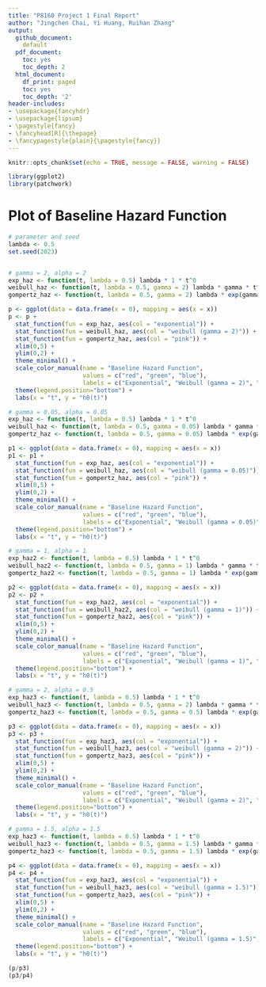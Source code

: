 ```yaml
---
title: "P8160 Project 1 Final Report" 
author: "Jingchen Chai, Yi Huang, Ruihan Zhang"
output:
  github_document:
    default
  pdf_document:
    toc: yes
    toc_depth: 2
  html_document:
    df_print: paged
    toc: yes
    toc_depth: '2'
header-includes:
- \usepackage{fancyhdr}
- \usepackage{lipsum}
- \pagestyle{fancy}
- \fancyhead[R]{\thepage}
- \fancypagestyle{plain}{\pagestyle{fancy}}
--- 
```


```r
knitr::opts_chunk$set(echo = TRUE, message = FALSE, warning = FALSE)
```

```r
library(ggplot2)
library(patchwork)
```


# Plot of Baseline Hazard Function

```r
# parameter and seed
lambda <- 0.5
set.seed(2023)


# gamma = 2, alpha = 2
exp_haz <- function(t, lambda = 0.5) lambda * 1 * t^0
weibull_haz <- function(t, lambda = 0.5, gamma = 2) lambda * gamma * t^(gamma - 1)
gompertz_haz <- function(t, lambda = 0.5, gamma = 2) lambda * exp(gamma* t)

p <- ggplot(data = data.frame(x = 0), mapping = aes(x = x))
p <- p + 
  stat_function(fun = exp_haz, aes(col = "exponential")) + 
  stat_function(fun = weibull_haz, aes(col = "weibull (gamma = 2)")) + 
  stat_function(fun = gompertz_haz, aes(col = "pink")) + 
  xlim(0,5) + 
  ylim(0,2) + 
  theme_minimal() + 
  scale_color_manual(name = "Baseline Hazard Function", 
                     values = c("red", "green", "blue"), 
                     labels = c("Exponential", "Weibull (gamma = 2)", "Gompertz(alpha = 2)" )) + 
  theme(legend.position="bottom") + 
  labs(x = "t", y = "h0(t)")

# gamma = 0.05, alpha = 0.05
exp_haz <- function(t, lambda = 0.5) lambda * 1 * t^0
weibull_haz <- function(t, lambda = 0.5, gamma = 0.05) lambda * gamma * t^(gamma - 1)
gompertz_haz <- function(t, lambda = 0.5, gamma = 0.05) lambda * exp(gamma* t)

p1 <- ggplot(data = data.frame(x = 0), mapping = aes(x = x))
p1 <- p1 + 
  stat_function(fun = exp_haz, aes(col = "exponential")) + 
  stat_function(fun = weibull_haz, aes(col = "weibull (gamma = 0.05)")) + 
  stat_function(fun = gompertz_haz, aes(col = "pink")) + 
  xlim(0,5) + 
  ylim(0,2) + 
  theme_minimal() + 
  scale_color_manual(name = "Baseline Hazard Function", 
                     values = c("red", "green", "blue"), 
                     labels = c("Exponential", "Weibull (gamma = 0.05)", "Gompertz(alpha = 0.05)" )) + 
  theme(legend.position="bottom") + 
  labs(x = "t", y = "h0(t)")

# gamma = 1, alpha = 1
exp_haz2 <- function(t, lambda = 0.5) lambda * 1 * t^0
weibull_haz2 <- function(t, lambda = 0.5, gamma = 1) lambda * gamma * t^(gamma - 1)
gompertz_haz2 <- function(t, lambda = 0.5, gamma = 1) lambda * exp(gamma* t)

p2 <- ggplot(data = data.frame(x = 0), mapping = aes(x = x))
p2 <- p2 + 
  stat_function(fun = exp_haz2, aes(col = "exponential")) + 
  stat_function(fun = weibull_haz2, aes(col = "weibull (gamma = 1)")) + 
  stat_function(fun = gompertz_haz2, aes(col = "pink")) + 
  xlim(0,5) + 
  ylim(0,2) + 
  theme_minimal() + 
  scale_color_manual(name = "Baseline Hazard Function", 
                     values = c("red", "green", "blue"), 
                     labels = c("Exponential", "Weibull (gamma = 1)", "Gompertz(alpha = 1)" )) + 
  theme(legend.position="bottom") + 
  labs(x = "t", y = "h0(t)")

# gamma = 2, alpha = 0.5
exp_haz3 <- function(t, lambda = 0.5) lambda * 1 * t^0
weibull_haz3 <- function(t, lambda = 0.5, gamma = 2) lambda * gamma * t^(gamma - 1)
gompertz_haz3 <- function(t, lambda = 0.5, gamma = 0.5) lambda * exp(gamma* t)

p3 <- ggplot(data = data.frame(x = 0), mapping = aes(x = x))
p3 <- p3 + 
  stat_function(fun = exp_haz3, aes(col = "exponential")) + 
  stat_function(fun = weibull_haz3, aes(col = "weibull (gamma = 2)")) + 
  stat_function(fun = gompertz_haz3, aes(col = "pink")) + 
  xlim(0,5) + 
  ylim(0,2) + 
  theme_minimal() + 
  scale_color_manual(name = "Baseline Hazard Function", 
                     values = c("red", "green", "blue"), 
                     labels = c("Exponential", "Weibull (gamma = 2)", "Gompertz(alpha = 0.5)" )) + 
  theme(legend.position="bottom") + 
  labs(x = "t", y = "h0(t)")

# gamma = 1.5, alpha = 1.5
exp_haz3 <- function(t, lambda = 0.5) lambda * 1 * t^0
weibull_haz3 <- function(t, lambda = 0.5, gamma = 1.5) lambda * gamma * t^(gamma - 1)
gompertz_haz3 <- function(t, lambda = 0.5, gamma = 1.5) lambda * exp(gamma* t)

p4 <- ggplot(data = data.frame(x = 0), mapping = aes(x = x))
p4 <- p4 + 
  stat_function(fun = exp_haz3, aes(col = "exponential")) + 
  stat_function(fun = weibull_haz3, aes(col = "weibull (gamma = 1.5)")) + 
  stat_function(fun = gompertz_haz3, aes(col = "pink")) + 
  xlim(0,5) + 
  ylim(0,2) + 
  theme_minimal() + 
  scale_color_manual(name = "Baseline Hazard Function", 
                     values = c("red", "green", "blue"), 
                     labels = c("Exponential", "Weibull (gamma = 1.5)", "Gompertz(alpha = 1.5)" )) + 
  theme(legend.position="bottom") + 
  labs(x = "t", y = "h0(t)")

(p/p3)
(p3/p4)
```

